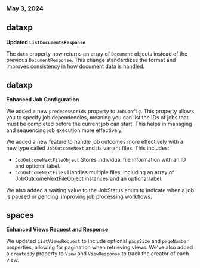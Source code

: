 ### May 3, 2024

## dataxp

**Updated `ListDocumentsResponse`**

The `data` property now returns an array of `Document` objects instead of the previous `DocumentResponse`. This change standardizes the format and improves consistency in how document data is handled.

## dataxp

**Enhanced Job Configuration**

We added a new `predecessorIds` property to `JobConfig`. This property allows you to specify job dependencies, meaning you can list the IDs of jobs that must be completed before the current job can start. This helps in managing and sequencing job execution more effectively.

We added a new feature to handle job outcomes more effectively with a new type called `JobOutcomeNext` and its variant files. This includes:

- `JobOutcomeNextFileObject` Stores individual file information with an ID and optional label.
- `JobOutcomeNextFiles` Handles multiple files, including an array of JobOutcomeNextFileObject instances and an optional label.

We also added a waiting value to the JobStatus enum to indicate when a job is paused or pending, improving job processing workflows.

## spaces

**Enhanced Views Request and Response**

We updated `ListViewsRequest` to include optional `pageSize` and `pageNumber` properties, allowing for pagination when retrieving views.
We've also added a `createdBy` property to `View` and `ViewResponse` to track the creator of each view.
